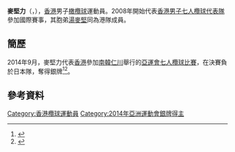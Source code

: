 {{noteTA
|1=zh-hans:橄榄球; zh-hk:欖球; zh-tw:橄欖球; 
}}
{{Infobox sportsperson
| headercolor    = #A0522D
| name           = 麥堅力<br/>{{lang|en|Alexander Robert MCQUEEN}}
| image          =
| imagesize      = 
| caption        =
| birthname      =
| fullname       =
| nickname       =
| nationality    = 
| residence      =
| birth_date     = {{birth_date_and_age|1988|5|22}}<ref name="仁川亞運">{{cite web|title=Profile - MCQUEEN Alexander Robert|url=https://www.incheon2014ag.org/Sports/Biographies/Athletes_Profile/?ParticCode=5118180&lang=en|publisher=2014年仁川亞運會官方網站|deadurl=yes|archiveurl=https://web.archive.org/web/20141017175948/https://www.incheon2014ag.org/Sports/Biographies/Athletes_Profile/?ParticCode=5118180&lang=en|archivedate=2014-10-17|accessdate=2014-10-12}}{{en}}</ref>
| birth_place    = 
| height         = {{height|m=1.83}}<ref name="仁川亞運"/>
| weight         = {{weight|kg=85}} <ref name="仁川亞運"/>
| website        = 
| country        = {{HKG}}
| sport          = 男子[[橄欖球|橄欖球]]
| collegeteam    =
| club           =
| team           =
| turnedpro      =
| coach          = {{flagicon|WAL}} [[備加力|備加力]]
| retired        =
| coaching       =
| worlds         =
| regionals      =
| nationals      =
| olympics       =
| paralympics    =
| highestranking =
| pb             =
| medaltemplates = 
{{MedalCompetition | [[亞洲運動會|亞洲運動會]]}}
{{MedalSilver | [[2014年亞洲運動會|2014年 仁川]] | [[2014年亞洲運動會七人制橄欖球比賽|男子隊際]] }}
| show-medals    = yes
}}
'''麥堅力'''（{{lang-en|'''Alexander Robert MCQUEEN'''}}，{{bd|1988年|5月22日}}），[[香港|香港]]男子[[橄欖球|橄欖球]]運動員。2008年開始代表[[香港男子七人欖球代表隊|香港男子七人欖球代表隊]]參加國際賽事，其胞弟[[湯麥堅|湯麥堅]]同為港隊成員。

==簡歷==
2014年9月，麥堅力代表[[2014年亞洲運動會中國香港代表團|香港]]參加[[南韓|南韓]][[仁川|仁川]]舉行的[[2014年亞洲運動會|亞運會]][[2014年亞洲運動會七人制橄欖球比賽|七人欖球比賽]]，在決賽負於日本隊，奪得銀牌<ref>{{Cite web|url=http://orientaldaily.on.cc/cnt/sport/20141003/index.html|title=港7欖放眼里約奧運 - 東方日報|accessdate=2018-10-13|work=orientaldaily.on.cc|language=zh-hk|archive-date=2014-10-06|archive-url=https://web.archive.org/web/20141006181815/http://orientaldaily.on.cc/cnt/sport/20141003/index.html|dead-url=no}}</ref><ref>{{Cite web|url=http://news.takungpao.com.hk/paper/q/2014/1003/2764425.html|title=港七欖隊收穫銀牌贏了經驗_大公資訊_大公網|accessdate=2018-10-13|work=news.takungpao.com.hk|language=zh-CN|archive-date=2014-10-21|archive-url=https://web.archive.org/web/20141021012419/http://news.takungpao.com.hk/paper/q/2014/1003/2764425.html|dead-url=no}}</ref>。

==參考資料==
{{Reflist}}

{{DEFAULTSORT:MCQUEEN Alexander Robert}}
[[Category:香港欖球運動員|Category:香港欖球運動員]]
[[Category:2014年亞洲運動會銀牌得主|Category:2014年亞洲運動會銀牌得主]]
{{sport-bio-stub}}